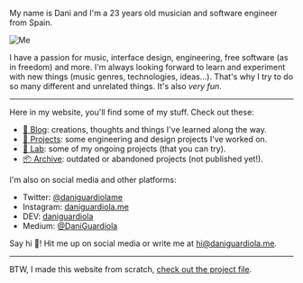 My name is Dani and I'm a 23 years old musician and software engineer from Spain.

![Me](/img/me.jpg)

I have a passion for music, interface design, engineering, free software (as in freedom) and more. I'm always looking forward to learn and experiment with new things (music genres, technologies, ideas...). That's why I try to do so many different and unrelated things. It's also _very fun_.

---

Here in my website, you'll find some of my stuff. Check out these:

- [📓 Blog](/blog): creations, thoughts and things I've learned along the way.
- [🔧 Projects](/projects): some engineering and design projects I've worked on.
- [🔬 Lab](https://lab.daniguardiola.me): some of my ongoing projects (that you can try).
- [📦 Archive](https://archive.daniguardiola.me): outdated or abandoned projects (not published yet!).

I'm also on social media and other platforms:

- Twitter: [@daniguardiolame](https://twitter.com/daniguardiolame)
- Instagram: [daniguardiola.me](https://instagram.com/daniguardiola.me)
- DEV: [daniguardiola](https://dev.to/daniguardiola)
- Medium: [@DaniGuardiola](https://medium.com/@DaniGuardiola)

Say hi 👋! Hit me up on social media or write me at [hi@daniguardiola.me](mailto:hi@daniguardiola.me).

---

BTW, I made this website from scratch, [check out the project file](/project/daniguardiola-me).
